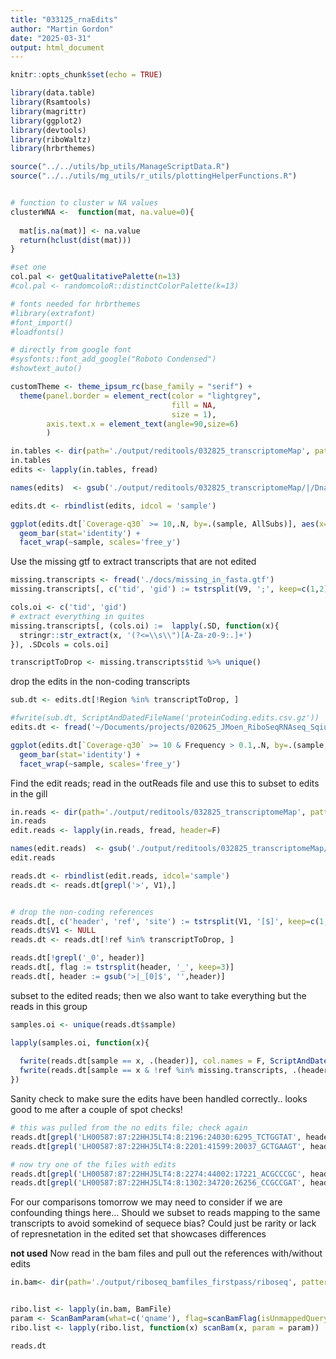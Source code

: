 ```yaml
---
title: "033125_rnaEdits"
author: "Martin Gordon"
date: "2025-03-31"
output: html_document
---
```


```r
knitr::opts_chunk$set(echo = TRUE)
```

```r
library(data.table)
library(Rsamtools)
library(magrittr)
library(ggplot2)
library(devtools)
library(riboWaltz)
library(hrbrthemes)

source("../../utils/bp_utils/ManageScriptData.R")
source("../../utils/mg_utils/r_utils/plottingHelperFunctions.R")


# function to cluster w NA values
clusterWNA <-  function(mat, na.value=0){
  
  mat[is.na(mat)] <- na.value
  return(hclust(dist(mat)))
}

#set one
col.pal <- getQualitativePalette(n=13)
#col.pal <- randomcoloR::distinctColorPalette(k=13)

# fonts needed for hrbrthemes
#library(extrafont)
#font_import()
#loadfonts()

# directly from google font
#sysfonts::font_add_google("Roboto Condensed")
#showtext_auto()

customTheme <- theme_ipsum_rc(base_family = "serif") +
  theme(panel.border = element_rect(color = "lightgrey", 
                                    fill = NA, 
                                    size = 1),
        axis.text.x = element_text(angle=90,size=6)
        )
```

```r

in.tables <- dir(path='./output/reditools/032825_transcriptomeMap', pattern="*outTable", recursive = T, full.names=T)
in.tables
edits <- lapply(in.tables, fread)

names(edits)  <- gsub('./output/reditools/032825_transcriptomeMap/|/DnaRna_.+', '', in.tables)

edits.dt <- rbindlist(edits, idcol = 'sample')
```

```r
ggplot(edits.dt[`Coverage-q30` >= 10,.N, by=.(sample, AllSubs)], aes(x=AllSubs, y=N)) +
  geom_bar(stat='identity') +
  facet_wrap(~sample, scales='free_y')
```
Use the missing gtf to extract transcripts that are not edited
```r
missing.transcripts <- fread('./docs/missing_in_fasta.gtf')
missing.transcripts[, c('tid', 'gid') := tstrsplit(V9, ';', keep=c(1,2))]

cols.oi <- c('tid', 'gid')
# extract everything in quites
missing.transcripts[, (cols.oi) :=  lapply(.SD, function(x){
  stringr::str_extract(x, '(?<=\\s\\")[A-Za-z0-9:.]+')
}), .SDcols = cols.oi]

transcriptToDrop <- missing.transcripts$tid %>% unique()
```

drop the edits in the non-coding transcripts
```r
sub.dt <- edits.dt[!Region %in% transcriptToDrop, ]

#fwrite(sub.dt, ScriptAndDatedFileName('proteinCoding.edits.csv.gz'))
edits.dt <- fread('~/Documents/projects/020625_JMoen_RiboSeqRNAseq_SqiudEdits/033125_rnaEdits_data/2025_03_31_proteinCoding.edits.csv.gz')

ggplot(edits.dt[`Coverage-q30` >= 10 & Frequency > 0.1,.N, by=.(sample, AllSubs)], aes(x=AllSubs, y=N)) +
  geom_bar(stat='identity') +
  facet_wrap(~sample, scales='free_y')
```
Find the edit reads; read in the outReads file and use this to subset to edits in the gill

```r
in.reads <- dir(path='./output/reditools/032825_transcriptomeMap', pattern="*outReads", recursive = T, full.names=T)
in.reads
edit.reads <- lapply(in.reads, fread, header=F)

names(edit.reads)  <- gsub('./output/reditools/032825_transcriptomeMap/|/DnaRna_.+', '', in.reads)
edit.reads

reads.dt <- rbindlist(edit.reads, idcol='sample')
reads.dt <- reads.dt[grepl('>', V1),]


# drop the non-coding references 
reads.dt[, c('header', 'ref', 'site') := tstrsplit(V1, '[$]', keep=c(1,2,3))]
reads.dt$V1 <- NULL
reads.dt <- reads.dt[!ref %in% transcriptToDrop, ]

reads.dt[!grepl('_0', header)]
reads.dt[, flag := tstrsplit(header, '_', keep=3)]
reads.dt[, header := gsub('>|_[0]$', '',header)]
```
subset to the edited reads; then we also want to take everything but the reads in this group

```r
samples.oi <- unique(reads.dt$sample)

lapply(samples.oi, function(x){
  
  fwrite(reads.dt[sample == x, .(header)], col.names = F, ScriptAndDatedFileName(paste0(x,'.all.editedTranscripts.txt')))
  fwrite(reads.dt[sample == x & !ref %in% missing.transcripts, .(header)], col.names = F, ScriptAndDatedFileName(paste0(x,'.proteinCoding.editedTranscripts.txt')))
})
```
Sanity check to make sure the edits have been handled correctly.. looks good to me after a couple of spot checks!

```r
# this was pulled from the no edits file; check again
reads.dt[grepl('LH00587:87:22HHJ5LT4:8:2196:24030:6295_TCTGGTAT', header)]
reads.dt[grepl('LH00587:87:22HHJ5LT4:8:2201:41599:20037_GCTGAAGT', header)]

# now try one of the files with edits
reads.dt[grepl('LH00587:87:22HHJ5LT4:8:2274:44002:17221_ACGCCCGC', header)]
reads.dt[grepl('LH00587:87:22HHJ5LT4:8:1302:34720:26256_CCGCCGAT', header)]

```

For our comparisons tomorrow we may need to consider if we are confounding things here... Should we subset to reads mapping to the same transcripts to avoid somekind of sequece bias? Could just be rarity or lack of represnetation in the edited set that showcases differences


**not used**
Now read in the bam files and pull out the references with/without edits

```r
in.bam<- dir(path='./output/riboseq_bamfiles_firstpass/riboseq', pattern="*.bam$", recursive = T, full.names=T)


ribo.list <- lapply(in.bam, BamFile)
param <- ScanBamParam(what=c('qname'), flag=scanBamFlag(isUnmappedQuery=FALSE))
ribo.list <- lapply(ribo.list, function(x) scanBam(x, param = param))

```


```r
reads.dt
```

